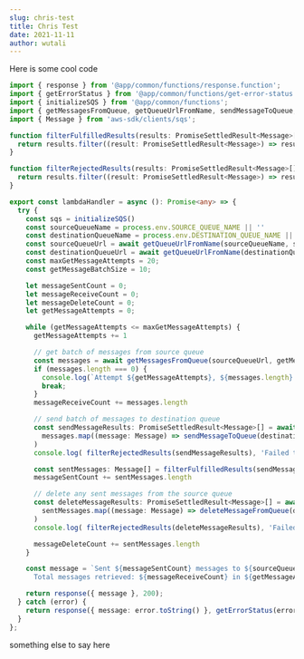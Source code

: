 ```yaml
---
slug: chris-test
title: Chris Test
date: 2021-11-11
author: wutali
---
```

Here is some cool code

```typescript
import { response } from '@app/common/functions/response.function';
import { getErrorStatus } from '@app/common/functions/get-error-status.function';
import { initializeSQS } from '@app/common/functions';
import { getMessagesFromQueue, getQueueUrlFromName, sendMessageToQueue, deleteMessageFromQueue } from '@app/common/functions/sqs-functions';
import { Message } from 'aws-sdk/clients/sqs';

function filterFulfilledResults(results: PromiseSettledResult<Message>[]): Message[] {
  return results.filter((result: PromiseSettledResult<Message>) => result.status = 'fulfilled').map((result: PromiseFulfilledResult<Message>) => result.value)
}

function filterRejectedResults(results: PromiseSettledResult<Message>[]): string[] {
  return results.filter((result: PromiseSettledResult<Message>) => result.status = 'rejected').map((result: PromiseRejectedResult) => result.reason.toString())
}

export const lambdaHandler = async (): Promise<any> => {
  try {
    const sqs = initializeSQS()
    const sourceQueueName = process.env.SOURCE_QUEUE_NAME || ''
    const destinationQueueName = process.env.DESTINATION_QUEUE_NAME || ''
    const sourceQueueUrl = await getQueueUrlFromName(sourceQueueName, sqs)
    const destinationQueueUrl = await getQueueUrlFromName(destinationQueueName, sqs)
    const maxGetMessageAttempts = 20;
    const getMessageBatchSize = 10;

    let messageSentCount = 0;
    let messageReceiveCount = 0;
    let messageDeleteCount = 0;
    let getMessageAttempts = 0;

    while (getMessageAttempts <= maxGetMessageAttempts) {
      getMessageAttempts += 1

      // get batch of messages from source queue
      const messages = await getMessagesFromQueue(sourceQueueUrl, getMessageBatchSize, sqs)
      if (messages.length === 0) {
        console.log(`Attempt ${getMessageAttempts}, ${messages.length} messages retrieved`)
        break;
      }
      messageReceiveCount += messages.length

      // send batch of messages to destination queue
      const sendMessageResults: PromiseSettledResult<Message>[] = await Promise.allSettled(
        messages.map((message: Message) => sendMessageToQueue(destinationQueueUrl, message, sqs))
      )
      console.log( filterRejectedResults(sendMessageResults), 'Failed to send' )

      const sentMessages: Message[] = filterFulfilledResults(sendMessageResults)
      messageSentCount += sentMessages.length

      // delete any sent messages from the source queue
      const deleteMessageResults: PromiseSettledResult<Message>[] = await Promise.allSettled(
        sentMessages.map((message: Message) => deleteMessageFromQueue(destinationQueueUrl, message, sqs))
      )
      console.log( filterRejectedResults(deleteMessageResults), 'Failed to delete' )

      messageDeleteCount += sentMessages.length
    }

    const message = `Sent ${messageSentCount} messages to ${sourceQueueName}. Deleted ${messageDeleteCount} messages from ${destinationQueueName}.
      Total messages retrieved: ${messageReceiveCount} in ${getMessageAttempts} get Message attempts.`

    return response({ message }, 200);
  } catch (error) {
    return response({ message: error.toString() }, getErrorStatus(error), { error });
  }
};
```

something else to say here